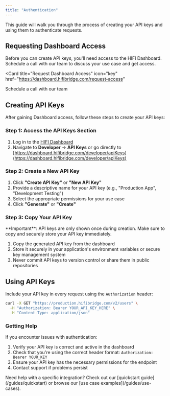 ```yaml
---
title: "Authentication"
---
```


This guide will walk you through the process of creating your API keys and using them to authenticate requests.

## Requesting Dashboard Access

Before you can create API keys, you'll need access to the HIFI Dashboard. Schedule a call with our team to discuss your use case and get access.

<Card
  title="Request Dashboard Access"
  icon="key"
  href="https://dashboard.hifibridge.com/request-access"
>
  Schedule a call with our team
</Card>

## Creating API Keys

After gaining Dashboard access, follow these steps to create your API keys:

### Step 1: Access the API Keys Section

1. Log in to the [HIFI Dashboard](https://dashboard.hifibridge.com)
2. Navigate to **Developer** → **API Keys** or go directly to [https://dashboard.hifibridge.com/developer/apiKeys](https://dashboard.hifibridge.com/developer/apiKeys)

### Step 2: Create a New API Key

1. Click **"Create API Key"** or **"New API Key"**
2. Provide a descriptive name for your API key (e.g., "Production App", "Development Testing")
3. Select the appropriate permissions for your use case
4. Click **"Generate"** or **"Create"**

### Step 3: Copy Your API Key

<Info>
  **Important**: API keys are only shown once during creation. Make sure to copy
  and securely store your API key immediately.
</Info>

1. Copy the generated API key from the dashboard
2. Store it securely in your application's environment variables or secure key management system
3. Never commit API keys to version control or share them in public repositories

## Using API Keys

Include your API key in every request using the `Authorization` header:

```bash
curl -X GET "https://production.hifibridge.com/v2/users" \
  -H "Authorization: Bearer YOUR_API_KEY_HERE" \
  -H "Content-Type: application/json"
```

### Getting Help

If you encounter issues with authentication:

1. Verify your API key is correct and active in the dashboard
2. Check that you're using the correct header format: `Authorization: Bearer YOUR_KEY`
3. Ensure your API key has the necessary permissions for the endpoint
4. Contact support if problems persist

<Info>
  Need help with a specific integration? Check out our [quickstart
  guide](/guides/quickstart) or browse our [use case
  examples](/guides/use-cases).
</Info>
